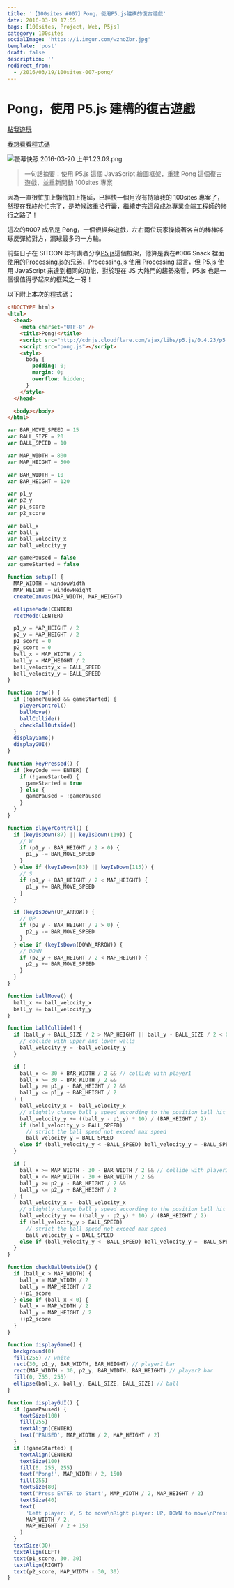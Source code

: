 ```yaml
---
title: '【100sites #007】Pong，使用P5.js建構的復古遊戲'
date: 2016-03-19 17:55
tags: [100sites, Project, Web, P5js]
category: 100sites
socialImage: 'https://i.imgur.com/wznoZbr.jpg'
template: 'post'
draft: false
description: ''
redirect_from:
  - /2016/03/19/100sites-007-pong/
---
```


# Pong，使用 P5.js 建構的復古遊戲

[點我遊玩](http://kamigami55.github.io/100sites/007_Pong/)

[我想看看程式碼](https://github.com/Kamigami55/100sites/tree/gh-pages/007_Pong)

![螢幕快照 2016-03-20 上午1.23.09.png](https://i.imgur.com/wznoZbr.jpg)

> 一句話摘要：使用 P5.js 這個 JavaScript 繪圖框架，重建 Pong 這個復古遊戲，並重新開動 100sites 專案

因為一直很忙加上懶惰加上拖延，已經快一個月沒有持續我的 100sites 專案了，然現在我終於忙完了，是時候該重拾行囊，繼續走完這段成為專業全端工程師的修行之路了！

這次的#007 成品是 Pong，一個很經典遊戲，左右兩位玩家操縱著各自的棒棒將球反彈給對方，漏球最多的一方輸。

前些日子在 SITCON 年有講者分享[P5.js](http://p5js.org)這個框架，他算是我在#006 Snack 裡面使用的[Processing.js](http://processingjs.org)的兄弟，Processing.js 使用 Processing 語言，但 P5.js 使用 JavaScript 來達到相同的功能，對於現在 JS 大熱門的趨勢來看，P5.js 也是一個很值得學起來的框架之一呀！

以下附上本次的程式碼：

```html index.html
<!DOCTYPE html>
<html>
  <head>
    <meta charset="UTF-8" />
    <title>Pong!</title>
    <script src="http://cdnjs.cloudflare.com/ajax/libs/p5.js/0.4.23/p5.js"></script>
    <script src="pong.js"></script>
    <style>
      body {
        padding: 0;
        margin: 0;
        overflow: hidden;
      }
    </style>
  </head>

  <body></body>
</html>
```

```javascript pong.js
var BAR_MOVE_SPEED = 15
var BALL_SIZE = 20
var BALL_SPEED = 10

var MAP_WIDTH = 800
var MAP_HEIGHT = 500

var BAR_WIDTH = 10
var BAR_HEIGHT = 120

var p1_y
var p2_y
var p1_score
var p2_score

var ball_x
var ball_y
var ball_velocity_x
var ball_velocity_y

var gamePaused = false
var gameStarted = false

function setup() {
  MAP_WIDTH = windowWidth
  MAP_HEIGHT = windowHeight
  createCanvas(MAP_WIDTH, MAP_HEIGHT)

  ellipseMode(CENTER)
  rectMode(CENTER)

  p1_y = MAP_HEIGHT / 2
  p2_y = MAP_HEIGHT / 2
  p1_score = 0
  p2_score = 0
  ball_x = MAP_WIDTH / 2
  ball_y = MAP_HEIGHT / 2
  ball_velocity_x = BALL_SPEED
  ball_velocity_y = BALL_SPEED
}

function draw() {
  if (!gamePaused && gameStarted) {
    pleyerControl()
    ballMove()
    ballCollide()
    checkBallOutside()
  }
  displayGame()
  displayGUI()
}

function keyPressed() {
  if (keyCode === ENTER) {
    if (!gameStarted) {
      gameStarted = true
    } else {
      gamePaused = !gamePaused
    }
  }
}

function pleyerControl() {
  if (keyIsDown(87) || keyIsDown(119)) {
    // W
    if (p1_y - BAR_HEIGHT / 2 > 0) {
      p1_y -= BAR_MOVE_SPEED
    }
  } else if (keyIsDown(83) || keyIsDown(115)) {
    // S
    if (p1_y + BAR_HEIGHT / 2 < MAP_HEIGHT) {
      p1_y += BAR_MOVE_SPEED
    }
  }

  if (keyIsDown(UP_ARROW)) {
    // UP
    if (p2_y - BAR_HEIGHT / 2 > 0) {
      p2_y -= BAR_MOVE_SPEED
    }
  } else if (keyIsDown(DOWN_ARROW)) {
    // DOWN
    if (p2_y + BAR_HEIGHT / 2 < MAP_HEIGHT) {
      p2_y += BAR_MOVE_SPEED
    }
  }
}

function ballMove() {
  ball_x += ball_velocity_x
  ball_y += ball_velocity_y
}

function ballCollide() {
  if (ball_y + BALL_SIZE / 2 > MAP_HEIGHT || ball_y - BALL_SIZE / 2 < 0) {
    // collide with upper and lower walls
    ball_velocity_y = -ball_velocity_y
  }

  if (
    ball_x <= 30 + BAR_WIDTH / 2 && // collide with player1
    ball_x >= 30 - BAR_WIDTH / 2 &&
    ball_y >= p1_y - BAR_HEIGHT / 2 &&
    ball_y <= p1_y + BAR_HEIGHT / 2
  ) {
    ball_velocity_x = -ball_velocity_x
    // slightly change ball y speed according to the position ball hit on the bar
    ball_velocity_y += ((ball_y - p1_y) * 10) / (BAR_HEIGHT / 2)
    if (ball_velocity_y > BALL_SPEED)
      // strict the ball speed not exceed max speed
      ball_velocity_y = BALL_SPEED
    else if (ball_velocity_y < -BALL_SPEED) ball_velocity_y = -BALL_SPEED
  }

  if (
    ball_x >= MAP_WIDTH - 30 - BAR_WIDTH / 2 && // collide with player2
    ball_x <= MAP_WIDTH - 30 + BAR_WIDTH / 2 &&
    ball_y >= p2_y - BAR_HEIGHT / 2 &&
    ball_y <= p2_y + BAR_HEIGHT / 2
  ) {
    ball_velocity_x = -ball_velocity_x
    // slightly change ball y speed according to the position ball hit on the bar
    ball_velocity_y += ((ball_y - p2_y) * 10) / (BAR_HEIGHT / 2)
    if (ball_velocity_y > BALL_SPEED)
      // strict the ball speed not exceed max speed
      ball_velocity_y = BALL_SPEED
    else if (ball_velocity_y < -BALL_SPEED) ball_velocity_y = -BALL_SPEED
  }
}

function checkBallOutside() {
  if (ball_x > MAP_WIDTH) {
    ball_x = MAP_WIDTH / 2
    ball_y = MAP_HEIGHT / 2
    ++p1_score
  } else if (ball_x < 0) {
    ball_x = MAP_WIDTH / 2
    ball_y = MAP_HEIGHT / 2
    ++p2_score
  }
}

function displayGame() {
  background(0)
  fill(255) // white
  rect(30, p1_y, BAR_WIDTH, BAR_HEIGHT) // player1 bar
  rect(MAP_WIDTH - 30, p2_y, BAR_WIDTH, BAR_HEIGHT) // player2 bar
  fill(0, 255, 255)
  ellipse(ball_x, ball_y, BALL_SIZE, BALL_SIZE) // ball
}

function displayGUI() {
  if (gamePaused) {
    textSize(100)
    fill(255)
    textAlign(CENTER)
    text('PAUSED', MAP_WIDTH / 2, MAP_HEIGHT / 2)
  }
  if (!gameStarted) {
    textAlign(CENTER)
    textSize(100)
    fill(0, 255, 255)
    text('Pong!', MAP_WIDTH / 2, 150)
    fill(255)
    textSize(80)
    text('Press ENTER to Start', MAP_WIDTH / 2, MAP_HEIGHT / 2)
    textSize(40)
    text(
      'Left player: W, S to move\nRight player: UP, DOWN to move\nPress ENTER to pause',
      MAP_WIDTH / 2,
      MAP_HEIGHT / 2 + 150
    )
  }
  textSize(30)
  textAlign(LEFT)
  text(p1_score, 30, 30)
  textAlign(RIGHT)
  text(p2_score, MAP_WIDTH - 30, 30)
}
```
